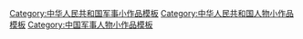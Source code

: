 {{asbox
| image     = General Peng Dehuai.jpg
| pix       = 30
| subject   = 
| qualifier = 关于[[中华人民共和国]][[:Category:中华人民共和国军事人物|军事人物]]
| category  = 中华人民共和国军事人物小作品
| tempsort  = 
| name      = Template:中华人民共和国军事人物小作品
}}<noinclude>
[[Category:中华人民共和国军事小作品模板]]
[[Category:中华人民共和国人物小作品模板]]
[[Category:中国军事人物小作品模板]]
</noinclude>